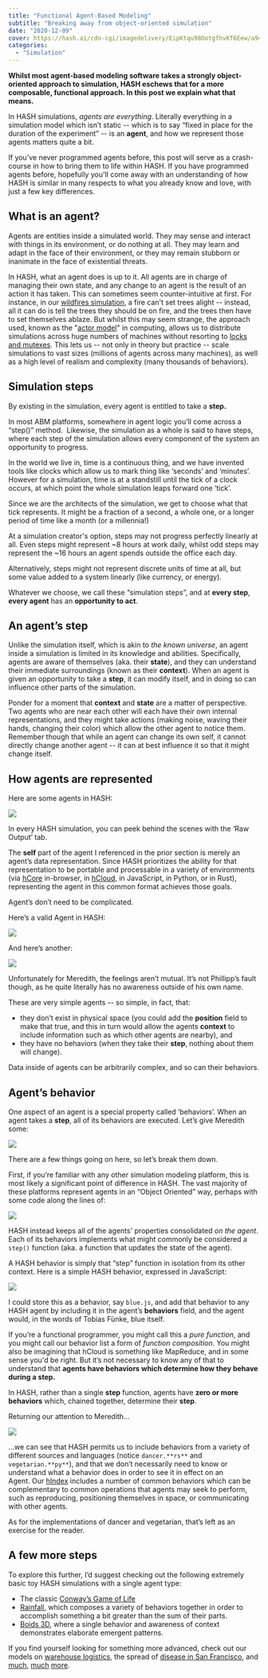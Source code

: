 ```yaml
---
title: "Functional Agent-Based Modeling"
subtitle: "Breaking away from object-oriented simulation"
date: "2020-12-09"
cover: https://hash.ai/cdn-cgi/imagedelivery/EipKtqu98OotgfhvKf6Eew/a94e70b7-5dba-47e6-beb6-244c5ce9f900/public
categories: 
  - "Simulation"
---
```


**Whilst most agent-based modeling software takes a strongly object-oriented approach to simulation, HASH eschews that for a more composable, functional approach. In this post we explain what that means.**

In HASH simulations, _agents are everything_. Literally everything in a simulation model which isn’t static -- which is to say “fixed in place for the duration of the experiment” -- is an **agent**, and how we represent those agents matters quite a bit.

If you’ve never programmed agents before, this post will serve as a crash-course in how to bring them to life within HASH. If you have programmed agents before, hopefully you'll come away with an understanding of how HASH is similar in many respects to what you already know and love, with just a few key differences.

## **What is an agent?**

Agents are entities inside a simulated world. They may sense and interact with things in its environment, or do nothing at all. They may learn and adapt in the face of their environment, or they may remain stubborn or inanimate in the face of existential threats.

In HASH, what an agent does is up to it. All agents are in charge of managing their own state, and any change to an agent is the result of an action it has taken. This can sometimes seem counter-intuitive at first. For instance, in our [wildfires simulation](https://simulation.hash.ai/@hash/wildfires-regrowth), a fire can't set trees alight -- instead, all it can do is tell the trees they should be on fire, and the trees then have to set themselves ablaze. But whilst this may seem strange, the approach used, known as the "[actor model](https://hash.ai/glossary/actor-model)" in computing, allows us to distribute simulations across huge numbers of machines without resorting to [locks and mutexes](https://en.wikipedia.org/wiki/Lock_(computer_science)). This lets us -- not only in theory but practice -- scale simulations to vast sizes (millions of agents across many machines), as well as a high level of realism and complexity (many thousands of behaviors).

## **Simulation steps**

By existing in the simulation, every agent is entitled to take a **step.**

In most ABM platforms, somewhere in agent logic you’ll come across a “step()” method.  Likewise, the simulation as a whole is said to have steps, where each step of the simulation allows every component of the system an opportunity to progress.

In the world we live in, time is a continuous thing, and we have invented tools like clocks which allow us to mark thing like ‘seconds’ and ‘minutes’. However for a simulation, time is at a standstill until the tick of a clock occurs, at which point the whole simulation leaps forward one ‘tick’.

Since we are the architects of the simulation, we get to choose what that tick represents. It might be a fraction of a second, a whole one, or a longer period of time like a month (or a millennia!)

At a simulation creator's option, steps may not progress perfectly linearly at all. Even steps might represent ~8 hours at work daily, whilst odd steps may represent the ~16 hours an agent spends outside the office each day.

Alternatively, steps might not represent discrete units of time at all, but some value added to a system linearly (like currency, or energy).

Whatever we choose, we call these “simulation steps”, and at **every step**, **every agent** has an **opportunity to act**.

## **An agent’s step**

Unlike the simulation itself, which is akin to _the known universe_, an agent inside a simulation is limited in its knowledge and abilities. Specifically, agents are aware of themselves (aka. their **state**), and they can understand their immediate surroundings (known as their **context**). When an agent is given an opportunity to take a **step**, it can modify itself, and in doing so can influence other parts of the simulation.

Ponder for a moment that **context** and **state** are a matter of perspective. Two agents who are near each other will each have their own internal representations, and they might take actions (making noise, waving their hands, changing their color) which allow the other agent to notice them.  Remember though that while an agent can change its own self, it cannot directly change another agent -- it can at best influence it so that it might change itself.

## **How agents are represented**

Here are some agents in HASH:

![](https://hash.ai/cdn-cgi/imagedelivery/EipKtqu98OotgfhvKf6Eew/375cd1da-a33e-4690-4e9b-4b1822a31a00/public)

In every HASH simulation, you can peek behind the scenes with the ‘Raw Output’ tab.

The **self** part of the agent I referenced in the prior section is merely an agent’s data representation. Since HASH prioritizes the ability for that representation to be portable and processable in a variety of environments (via [hCore](https://hash.ai/platform/core) in-browser, in [hCloud](https://hash.ai/platform/cloud), in JavaScript, in Python, or in Rust), representing the agent in this common format achieves those goals.

Agent’s don’t need to be complicated.

Here’s a valid Agent in HASH:

![](https://hash.ai/cdn-cgi/imagedelivery/EipKtqu98OotgfhvKf6Eew/543c2655-6a27-4362-37df-d2c7cdc12600/public)

And here’s another:

![](https://hash.ai/cdn-cgi/imagedelivery/EipKtqu98OotgfhvKf6Eew/dcfbe422-53eb-4558-3070-9f0e8254eb00/public)

Unfortunately for Meredith, the feelings aren’t mutual. It’s not Phillipp’s fault though, as he quite literally has no awareness outside of his own name.

These are very simple agents -- so simple, in fact, that:

- they don’t exist in physical space (you could add the **position** field to make that true, and this in turn would allow the agents **context** to include information such as which other agents are nearby), and
- they have no behaviors (when they take their **step**, nothing about them will change).

Data inside of agents can be arbitrarily complex, and so can their behaviors.

## **Agent’s behavior**

One aspect of an agent is a special property called ‘behaviors’. When an agent takes a **step**, all of its behaviors are executed. Let’s give Meredith some:

![](https://hash.ai/cdn-cgi/imagedelivery/EipKtqu98OotgfhvKf6Eew/f64f6538-e317-46b3-75e0-eaa4a1de6200/public)

There are a few things going on here, so let’s break them down.

First, if you’re familiar with any other simulation modeling platform, this is most likely a significant point of difference in HASH. The vast majority of these platforms represent agents in an “Object Oriented” way, perhaps with some code along the lines of:

![](https://hash.ai/cdn-cgi/imagedelivery/EipKtqu98OotgfhvKf6Eew/8789b626-e69d-465b-89da-eaa68c0bcb00/public)

HASH instead keeps all of the agents' properties consolidated _on the agent_. Each of its behaviors implements what might commonly be considered a `step()` function (aka. a function that updates the state of the agent).

A HASH behavior is simply that “step” function in isolation from its other context. Here is a simple HASH behavior, expressed in JavaScript:

![](https://hash.ai/cdn-cgi/imagedelivery/EipKtqu98OotgfhvKf6Eew/6cbda21d-18d1-4add-2108-03dad7d6a800/public)

I could store this as a behavior, say `blue.js`, and add that behavior to any HASH agent by including it in the agent’s **behaviors** field, and the agent would, in the words of Tobias Fünke, blue itself. 

If you’re a functional programmer, you might call this a _pure function_, and you might call our behavior list a form of _function composition_. You might also be imagining that hCloud is something like MapReduce, and in some sense you'd be right. But it’s not necessary to know any of that to understand that **agents have behaviors which determine how they behave during a step.**

In HASH, rather than a single **step** function, agents have **zero or more behaviors** which, chained together, determine their **step**.

Returning our attention to Meredith...

![](https://hash.ai/cdn-cgi/imagedelivery/EipKtqu98OotgfhvKf6Eew/9ad0684a-d037-4f76-7856-6d201edcad00/public)

...we can see that HASH permits us to include behaviors from a variety of different sources and languages (notice `dancer.**rs**` and `vegetarian.**py**`), and that we don’t necessarily need to know or understand what a behavior does in order to see it in effect on an Agent. Our [hIndex](https://hash.ai/index) includes a number of common behaviors which can be complementary to common operations that agents may seek to perform, such as reproducing, positioning themselves in space, or communicating with other agents.

As for the implementations of dancer and vegetarian, that’s left as an exercise for the reader.

## **A few more steps**

To explore this further, I’d suggest checking out the following extremely basic toy HASH simulations with a single agent type:

- The classic [Conway’s Game of Life](https://simulation.hash.ai/@hash/conways-game-of-life) 
- [Rainfall](https://simulation.hash.ai/@hash/rainfall), which composes a variety of behaviors together in order to accomplish something a bit greater than the sum of their parts.
- [Boids 3D](https://simulation.hash.ai/@hash/boids-3d), where a single behavior and awareness of context demonstrates elaborate emergent patterns.

If you find yourself looking for something more advanced, check out our models on [warehouse logistics](https://simulation.hash.ai/@hash/warehouse-logistics), the spread of [disease in San Francisco](https://simulation.hash.ai/@hash/city-infection-model), and [much](https://simulation.hash.ai/@hash/air-defense-system), [much](https://simulation.hash.ai/@hash/traffic-intersection) [more](https://simulation.hash.ai/@hash/warehouse-conveyor1).
